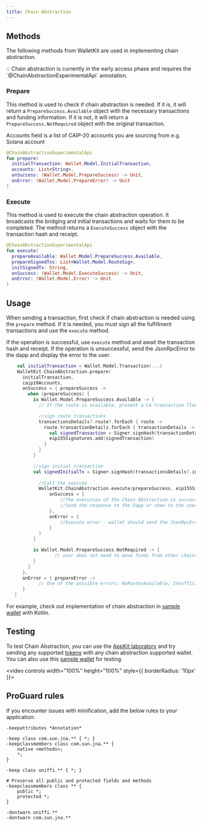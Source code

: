 ```yaml
---
title: Chain Abstraction
---
```



<HowItWorks />

## Methods

The following methods from WalletKit are used in implementing chain abstraction.

<Info>
💡 Chain abstraction is currently in the early access phase and requires the `@ChainAbstractionExperimentalApi` annotation.
</Info>

### Prepare 

This method is used to check if chain abstraction is needed. If it is, it will return a `PrepareSuccess.Available` object with the necessary transactions and funding information. 
If it is not, it will return a `PrepareSuccess.NotRequired` object with the original transaction. 

<Note>
Accounts field is a list of CAIP-20 accounts you are sourcing from e.g. Solana account
</Note>

```kotlin 
@ChainAbstractionExperimentalApi
fun prepare(
  initialTransaction: Wallet.Model.InitialTransaction,
  accounts: List<String>,
  onSuccess: (Wallet.Model.PrepareSuccess) -> Unit,
  onError: (Wallet.Model.PrepareError) -> Unit
)
```

### Execute

This method is used to execute the chain abstraction operation. It broadcasts the bridging and initial transactions and waits for them to be completed.
The method returns a `ExecuteSuccess` object with the transaction hash and receipt.

```kotlin
@ChainAbstractionExperimentalApi
fun execute(
  prepareAvailable: Wallet.Model.PrepareSuccess.Available,
  prepareSignedTxs: List<Wallet.Model.RouteSig>,
  initSignedTx: String,
  onSuccess: (Wallet.Model.ExecuteSuccess) -> Unit,
  onError: (Wallet.Model.Error) -> Unit
)
``` 

## Usage

When sending a transaction, first check if chain abstraction is needed using the `prepare` method. If it is needed, you must sign all the fulfillment transactions and use the `execute` method. 

If the operation is successful, use `execute` method and await the transaction hash and receipt. 
If the operation is unsuccessful, send the JsonRpcError to the dapp and display the error to the user. 

```kotlin
    val initialTransaction = Wallet.Model.Transaction(...)
    WalletKit.ChainAbstraction.prepare(
      initialTransaction,
      caip10Accounts,
      onSuccess = { prepareSuccess ->
        when (prepareSuccess) {
          is Wallet.Model.PrepareSuccess.Available -> {
            // If the route is available, present a CA transaction flow

            //sign route transactions
            transactionsDetails?.route?.forEach { route ->
              route.transactionDetails.forEach { transactionDetails ->
                val signedTransaction = Signer.signHash(transactionDetails.transactionHashToSign, EthAccountDelegate.privateKey)
                eip155Signatures.add(signedTransaction)
              }
            }
          }

          //sign initial transaction
          val signedInitialTx = Signer.signHash(transactionsDetails?.initialDetails.transactionHashToSign, EthAccountDelegate.privateKey)
            
            //Call the execute
            WalletKit.ChainAbstraction.execute(prepareSuccess, eip155Signatures, signedInitialTx
                onSuccess = {
                    //The execution of the Chain Abstraction is successfull
                    //Send the response to the Dapp or show to the user
                },
                onError = {
                    //Execute error - wallet should send the JsonRpcError to a dapp for given request and display error to the user
                }
            )
          }

          is Wallet.Model.PrepareSuccess.NotRequired -> {
                  // user does not need to move funds from other chains, sign and broadcast original transaction
          }
        }
      },
      onError = { prepareError ->
            // One of the possible errors: NoRoutesAvailable, InsufficientFunds, InsufficientGasFunds - wallet should send the JsonRpcError to a dapp for given request and display error to the user
      }
   )
```

For example, check out implementation of chain abstraction in [sample wallet](https://github.com/WalletConnect/WalletConnectKotlinV2/tree/master/sample/wallet) with Kotlin. 

<ErrorHandling />

## Testing 

To test Chain Abstraction, you can use the [AppKit laboratory](https://appkit-lab.reown.com/appkit/?name=wagmi) and try sending any supported [tokens](/walletkit/features/chain-abstraction#what-are-the-supported-tokens-and-networks%3F) with any chain abstraction supported wallet. 
You can also use this [sample wallet](https://appdistribution.firebase.dev/i/076a3bc9669d3bee) for testing. 

<video controls width="100%" height="100%" style={{ borderRadius: '10px' }}>
  <source src="/images/assets/chain-abstraction-demo.mp4" type="video/mp4" />
</video>

## ProGuard rules

If you encounter issues with minification, add the below rules to your application:

```
-keepattributes *Annotation*

-keep class com.sun.jna.** { *; }
-keepclassmembers class com.sun.jna.** {
    native <methods>;
    *;
}

-keep class uniffi.** { *; }

# Preserve all public and protected fields and methods
-keepclassmembers class ** {
    public *;
    protected *;
}

-dontwarn uniffi.**
-dontwarn com.sun.jna.**
```
